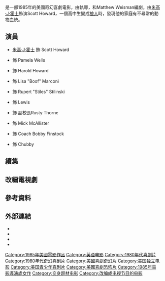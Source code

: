 {{Expand language|en}}
{{noteTA
|T=zh-hk:狼胎小子;zh-tw:十八歲之狼;zh-cn:十八岁之狼;
|G1=Show
|1=zh-hk:狼胎小子;zh-tw:十八歲之狼;zh-cn:十八岁之狼;
}}
{{Infobox film
| name           = 狼胎小子
| original_name  = ''Teen Wolf''
| image          = Teen Wolf.jpg
| alt            = <!-- see [[WP:ALT|WP:ALT]] -->
| caption        =
| director       = {{link-en|洛·丹尼爾|Rod Daniel}}
| producer       = {{Plainlist|
* Thomas Coleman
* Mark Levinson
* {{link-en|喬治·W·柏金斯|George W. Perkins (television producer)}}
* Michael Rosenblatt
* Scott M. Rosenfelt
}}
| writer         = {{Plainlist|
* {{link-en|傑夫·洛布|Jeph Loeb}}
* Matthew Weisman
}}
| starring = {{Plainlist|
* [[米高·J·霍士|米高·J·霍士]]
* {{link-en|詹姆斯·漢普頓|James Hampton (actor)}}
* {{link-en|Scott Paulin|Scott Paulin}}
* {{link-en|蘇珊·烏西蒂|Susan Ursitti}}
* {{link-en|Jerry Levine|Jerry Levine}}
* {{link-en|傑·塔西斯|Jay Tarses}}
}}
| music          = {{link-en|邁爾士·古德曼|Miles Goodman}}
| cinematography = {{link-en|提姆·舒斯泰德|Tim Suhrstedt}}
| editing        = Lois Freeman-Fox
| distributor    = {{link-en|Atlantic Entertainment Group|Atlantic Entertainment Group|Atlantic Releasing Corporation}}
| released       = {{Film date|1985|08|23}}
| runtime        = 92分鐘<!--Submitted theatrical runtime: 92:08-->
| country        = 美國
| language       = 英語
| budget         = 120萬美元<ref>{{Cite web |url = https://www.amc.com/talk/2014/06/story-notes-for-teen-wolf |title = Story Notes for Teen Wolf |publisher = AMC |language = en |accessdate = 2018-12-17 |archive-date = 2018-07-16 |archive-url = https://web.archive.org/web/20180716054002/https://www.amc.com/talk/2014/06/story-notes-for-teen-wolf |dead-url = no }}</ref>
| gross          = 8000萬美元<ref>{{Cite web |url = https://www.chicagotribune.com/entertainment/ct-xpm-2011-09-27-ct-ent-0929-teen-wolf-director-20110927-story.html |title = 'Teen Wolf' director's brutally honest commentary |author = Christopher Borrelli |date = 2011-09-27 |publisher = Chicago Tribune |language = en |accessdate = 2018-12-17 |archive-date = 2018-07-25 |archive-url = https://web.archive.org/web/20180725110927/http://articles.chicagotribune.com/2011-09-27/entertainment/ct-ent-0929-teen-wolf-director-20110927_1_tv-movies-teen-wolf-rod-daniel/2 |dead-url = no }}</ref>
| cn_name        = 十八岁之狼
| hk_name        = 狼胎小子
| tw_name        = 十八歲之狼
}}
{{作品名稱|name=''Teen Wolf''|hk=狼胎小子|tw=十八歲之狼|equiv-cn=tw}}是一部1985年的美國奇幻喜劇電影，由{{link-en|洛·丹尼爾|Rod Daniel}}執導，{{link-en|傑夫·洛布|Jeph Loeb}}和Matthew Weisman編劇。由[[米高·J·霍士|米高·J·霍士]]飾演Scott Howard，一個高中生變成[[狼人|狼人]]時，發現他的家庭有不尋常的動物血統。

== 演員 ==
* [[米高·J·霍士|米高·J·霍士]] 飾 Scott Howard
* {{link-en|洛麗·格里芬|Lorie Griffin}} 飾 Pamela Wells
* {{link-en|詹姆斯·漢普頓|James Hampton (actor)}} 飾 Harold Howard
* {{link-en|蘇珊·烏西蒂|Susan Ursitti}} 飾 Lisa "Boof" Marconi
* {{link-en|Jerry Levine|Jerry Levine}} 飾 Rupert "Stiles" Stilinski
* {{link-en|麥特·艾德勒|Matt Adler}} 飾 Lewis
* {{link-en|Jim McKrell|Jim McKrell}} 飾 副校長Rusty Thorne
* {{link-en|馬克·阿諾德|Mark Arnold (actor)}} 飾 Mick McAllister
* {{link-en|傑·塔西斯|Jay Tarses}} 飾 Coach Bobby Finstock
* {{link-en|馬克·霍爾頓|Mark Holton}} 飾 Chubby

== 續集 ==
{{main|{{link-en|少狼 (1986年電視劇)|Teen Wolf (1986 TV series)}}|{{link-en|反斗人狼|Teen Wolf Too}}}}

== 改編電視劇 ==
{{main|少狼 (電視劇)}}

== 參考資料 ==
{{Reflist}}

== 外部連結 ==
* {{IMDb title|0090142|Teen Wolf}}
* {{mojo title|teenwolf|Teen Wolf}}
* {{rotten-tomatoes|teen_wolf|Teen Wolf}}
* {{metacritic film|teen-wolf|Teen Wolf}}

{{少狼}}

{{DEFAULTSORT:Teen Wolf}}
[[Category:1985年美國電影作品|Category:1985年美國電影作品]]
[[Category:英语电影|Category:英语电影]]
[[Category:1980年代喜劇片|Category:1980年代喜劇片]]
[[Category:1980年代奇幻喜剧片|Category:1980年代奇幻喜剧片]]
[[Category:美國喜劇奇幻片|Category:美國喜劇奇幻片]]
[[Category:美国独立电影|Category:美国独立电影]]
[[Category:美国青少年喜剧片|Category:美国青少年喜剧片]]
[[Category:美國喜劇恐怖片|Category:美國喜劇恐怖片]]
[[Category:1985年電影導演處女作|Category:1985年電影導演處女作]]
[[Category:变身题材电影|Category:变身题材电影]]
[[Category:改编成电视节目的电影|Category:改编成电视节目的电影]]